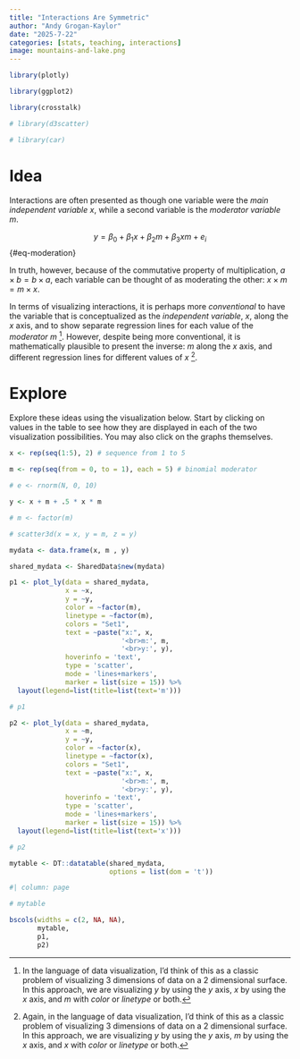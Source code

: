 ```yaml
---
title: "Interactions Are Symmetric"
author: "Andy Grogan-Kaylor" 
date: "2025-7-22"
categories: [stats, teaching, interactions]
image: mountains-and-lake.png
---
```


```r

library(plotly)

library(ggplot2)

library(crosstalk)

# library(d3scatter)

# library(car)

```

# Idea

Interactions are often presented as though one variable were the *main independent variable* *x*, while a second variable is the *moderator variable* *m*.

$$y = \beta_0 + \beta_1 x + \beta_2 m + \beta_3 xm + e_i$$ {#eq-moderation}

In truth, however, because of the commutative property of multiplication, $a \times b = b \times a$, each variable can be thought of as moderating the other: $x \times m = m \times x$.

In terms of visualizing interactions, it is perhaps more *conventional* to have the variable that is conceptualized as the *independent variable*, *x*, along the *x* axis, and to show separate regression lines for each value of the *moderator* *m* [^dataviz1]. However, despite being more conventional, it is mathematically plausible to present the inverse: *m* along the *x* axis, and different regression lines for different values of *x* [^dataviz2].

[^dataviz1]: In the language of data visualization, I'd think of this as a classic problem of visualizing 3 dimensions of data on a 2 dimensional surface. In this approach, we are  visualizing *y* by using the *y* axis, *x* by using the *x* axis, and *m* with *color* or *linetype* or both.

[^dataviz2]: Again, in the language of data visualization, I'd think of this as a classic problem of visualizing 3 dimensions of data on a 2 dimensional surface. In this approach, we are  visualizing *y* by using the *y* axis, *m* by using the *x* axis, and *x* with *color* or *linetype* or both.

# Explore

Explore these ideas using the visualization below. Start by clicking on values in the table to see how they are displayed in each of the two visualization possibilities. You may also click on the graphs themselves.

```r

x <- rep(seq(1:5), 2) # sequence from 1 to 5

m <- rep(seq(from = 0, to = 1), each = 5) # binomial moderator

# e <- rnorm(N, 0, 10)

y <- x + m + .5 * x * m 

# m <- factor(m)

# scatter3d(x = x, y = m, z = y)

mydata <- data.frame(x, m , y)

shared_mydata <- SharedData$new(mydata)

```

```r

p1 <- plot_ly(data = shared_mydata, 
              x = ~x, 
              y = ~y,
              color = ~factor(m),
              linetype = ~factor(m), 
              colors = "Set1",
              text = ~paste("x:", x, 
                            '<br>m:', m,
                            '<br>y:', y),
              hoverinfo = 'text', 
              type = 'scatter',
              mode = 'lines+markers',
              marker = list(size = 15)) %>% 
  layout(legend=list(title=list(text='m')))

# p1

```

```r

p2 <- plot_ly(data = shared_mydata, 
              x = ~m, 
              y = ~y,
              color = ~factor(x), 
              linetype = ~factor(x), 
              colors = "Set1",
              text = ~paste("x:", x, 
                            '<br>m:', m,
                            '<br>y:', y),
              hoverinfo = 'text',
              type = 'scatter',
              mode = 'lines+markers',
              marker = list(size = 15)) %>% 
  layout(legend=list(title=list(text='x')))

# p2

```

```r

mytable <- DT::datatable(shared_mydata, 
                         options = list(dom = 't'))

```

```r
#| column: page

# mytable

bscols(widths = c(2, NA, NA), 
       mytable, 
       p1,
       p2)

```

